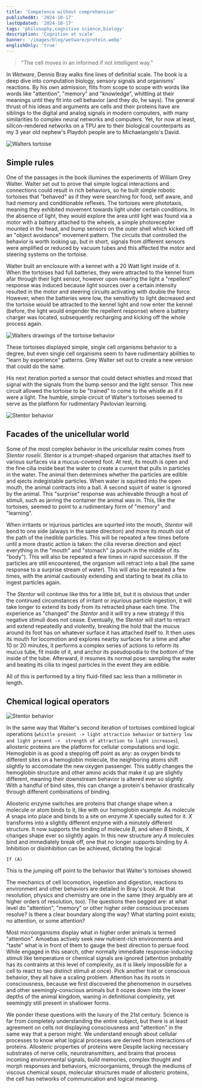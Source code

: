```yaml
---
title: 'Competence without comprehension'
publishedAt: '2024-10-17'
lastUpdated: '2024-10-17'
tags: 'philosophy,cognitive science,biology'
description: 'Cognition at scale'
banner: '/images/blog/wetware/protein.webp'
englishOnly: 'true'
---
```


> "The cell moves in an informed if not intelligent way."

In _Wetware_, Dennis Bray walks fine lines of definitial scale. The book is a deep dive into computation biology, sensory signals and organisms' reactions. By his own admission,
flits from scope to scope with words like words like "attention", "memory" and "knowledge", whittling at their meanings until they fit into cell behavior (and they do,
he says). The general thrust of his ideas and arguments are cells and their proteins have are siblings to the digital and analog signals in modern computers, with many
similarities to complex neural networks and computers. Yet, for now at least, silicon-rendered networks on a TPU are to their biological counterparts as my 3 year old nephew's Playdoh people
are to Michaelangelo's David.

<Img
  mdx
  publicId='/images/blog/wetware/walter-tortoise.jpg'
  alt='Walters tortoise'
  height={500}
  width={650}
/>

## Simple rules

One of the passages in the book illumines the experiments of William Grey Walter. Walter set out to prove that simple logical interactions and connections could result in
rich behaviors, so he built simple robotic tortoises that "behaved" as if they were searching for food, self aware, and had memory and conditionable reflexes. The tortoises
were phototaxis, meaning they exhibited movement towards light under certain conditions. In the absence of light, they would explore the area until light was found via a motor
with a battery attached to the wheels, a simple photorecepter mounted in the head, and bump sensors on the outer shell which kicked off an "object avoidance" movement
pattern. The circuits that controlled the behavior is worth looking up, but in short, signals from different sensors were amplified or reduced by vacuum tubes and this affected
the motor and steering systems on the tortoise.

Walter built an enclosure with a kennel with a 20 Watt light inside of it. When the tortoises had full batteries, they were attracted to the kennel from afar through
their light sensor, however upon nearing the light a "repellent" response was induced because light sources over a certain intensity resulted in the motor and steering
circuits activating with double the force. However, when the batteries were low, the sensitivity to light decreased and the tortoise would be attracted to the kennel
light and now enter the kennel (before, the light would engender the repellent response) where a battery charger was located, subsequently recharging and kicking off
the whole process again.

<Img
  mdx
  publicId='/images/blog/wetware/Schematic-of-Grey-Walters-electronic-tortoises-Elsie-and-Elmer-Reproduced-from-Walter.ppm'
  alt='Walters drawings of the tortoise behavior'
  height={350}
  width={650}
/>

These tortoises displayed simple, single cell organisms behavior to a degree, but even single cell organisms seem to have rudimentary abilities to "learn by experience"
patterns. Grey Walter set out to create a new version that could do the same.

His next iteration ported a sensor that could detect whistles and mixed that signal with the signals from the bump sensor and the light sensor. This new circuit allowed the
tortoise to be "trained" to come to the whistle as if it were a light. The humble, simple circuit of Walter's tortoises seemed to serve as the platform for rudimentary
Pavlovian learning.

<Img
  mdx
  publicId='/images/blog/wetware/Stentor-avoidance-behavior-1024x639.webp'
  alt='Stentor behavior'
  height={400}
  width={550}
/>

## Facades of the unicellular world

Some of the most complex behavior in the unicellular realm comes from _Stentor roselii_. _Stentor_ is a trumpet-shaped organism that attaches itself to various surfaces
via a mucus-covered foot. At rest, its mouth is open and the fine cilia inside beat the water to create a current that pulls in particles in the water. The animal then
determines whether the particles are edible and ejects indegistable particles. When water is squirted into the open mouth, the animal contracts into a ball. A second
squirt of water is ignored by the animal. This "surprise" response was achievable through a host of stimuli, such as jarring the container the animal was in. This, like
the tortoises, seemed to point to a rudimentary form of "memory" and "learning".

When irritants or injurious particles are squirted into the mouth, _Stentor_ will bend to one side (always in the same direction) and move its mouth out of the path of
the inedible particles. This will be repeated a few times before until a more drastic action is taken: the cilia reverse direction and eject everything in the "mouth" and
"stomach" (a pouch in the middle of its "body"). This will also be repeated a few times in rapid succession. If the particles are still encountered, the organism will retract
into a ball (the same response to a surprise stream of water). This will _also_ be repeated a few times, with the animal cautiously extending and starting to beat its cilia
to ingest particles again.

The _Stentor_ will continue like this for a little bit, but it is obvious that under the continued circumstances of irritant or injurious particle ingestion, it will take longer
to extend its body from its retracted phase each time. The experience as "changed" the _Stentor_ and it will try a new strategy if this negative stimuli does not cease.
Eventually, the _Stentor_ will start to retract and extend repeatedly and violently, breaking the hold that the mucus around its foot has on whatever surface it has
attached itself to. It then uses its mouth for locomotion and explores nearby surfaces for a time and after 10 or 20 minutes, it performs a complex series of actions to
reform its mucus tube, fit inside of it, and anchor its pseudopodia to the bottom of the inside of the tube. Afterward, it resumes its normal pose: sampling the water and
beating its cilia to ingest particles in the event they are edible.

All of this is performed by a tiny fluid-filled sac less than a millimeter in length.

## Chemical logical operators

<Img
  mdx
  publicId='/images/blog/wetware/allostery.png'
  alt='Stentor behavior'
  height={400}
  width={550}
/>

In the same way that Walter's second iteration of tortoises combined logical operations (`whistle present -> light attraction behavior` or `battery low and light present -> 
strength of attraction to light increases`), allosteric proteins are the platform for cellular computations and logic. Hemoglobin is as good a stepping off point as any: as oxygen
binds to different sites on a hemoglobin molecule, the neighboring atoms shift slightly to accomodate the new oxygen passenger. This subtly changes the hemoglobin structure
and other amino acids that make it up are slightly different, meaning their downstream behavior is altered ever so slightly. With a handful of bind sites, this can change a protein's
behavior drastically through different combinations of binding.

Allosteric enzyme switches are proteins that change shape when a molecule or atom binds to it, like with our hemoglobin example. As molecule _A_ snaps into place and binds to
a site on enzyme _X_ specially suited for it. _X_ transforms into a slightly different enzyme with a minutely different structure. It now supports the binding of molecule _B_,
and when _B_ binds, _X_ changes shape ever so slightly again. In this new structure any _A_ molecules bind and immediately break off, one that no longer supports binding by _A_. Inhibition or disinhibition can be achieved, dictating the logical:

```
If (A)
```

This is the jumping off point to the behavior that Walter's tortoises showed.

The mechanics of cell locomotion, ingestion and digestion, reactions to environment and other behaviors are detailed in Bray's book. At that resolution, physics and chemistry
are one in the same (they arguably are at higher orders of resolution, too). The questions then begged are: at what level do "attention", "memory" or other higher order
conscious processes resolve? Is there a clear boundary along the way? What starting point exists; no attention, or some attention?

Most microorganisms display what in higher order animals is termed "attention". Amoebas actively seek new nutrient-rich environments and "taste" what is in front of them
to gauge the best direction to persue food. While engaged in this search, other normally immediate response-inducing stimuli like temperature or chemical signals are ignored
(attention probably has its contraints at this level of complexity, as it is likely impossible for a cell to react to two distinct stimuli at once). Pick another trait or
conscious behavior, they all have a scaling problem. Attention has its roots in consciousness, because we first discovered the phenomenon in ourselves and other
seemingly-conscious animals but it oozes down into the lower depths of the animal kingdom, waning in definitional complexity, yet seemingly still present in shallower forms.

We ponder these questions with the luxury of the 21st century. Science is far from completely understanding the entire subject, but there is at least agreement on cells not displaying
consciousness and "attention" in the same way that a person might. We understand enough about cellular processes to know what logical processes are derived
from interactions of proteins. Allosteric properties of proteins were
Despite lacking necessary substrates of nerve cells, neurotransmitters, and brains that process
incoming environmental signals, build memories, complex thought and morph responses and behaviors, microorganisms, through the mediums of viscous chemical soups,
molecular structures made of allosteric proteins, the cell has networks of communication and logical meaning.

